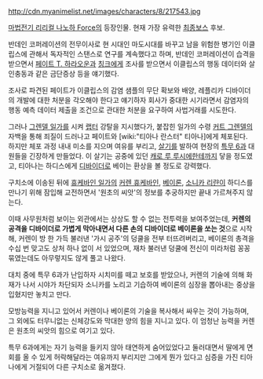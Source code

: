 http://cdn.myanimelist.net/images/characters/8/217543.jpg

[[마법전기 리리컬 나노하 Force]]의 등장인물. 현재 가장 유력한 [[최종보스]] 후보.

반데인 코퍼레이션의 전무이사로 현 시대인 마도시대를 바꾸고 남을 위험한 병기인 이클립스에 관해서 독자적인 스탠스로 연구를 계속했다고 하며, 반데인 코퍼레이션이 습격을 받으면서 [[페이트 T. 하라오운]]과 [[칭크]]에게 조사를 받으면서 이클립스의 행동 데이터와 살인충동과 같은 금단증상 등을 얘기했다.

조사로 파견된 페이트가 이클립스의 감염 샘플의 무단 확보와 배양, 레플리카 디바이더의 개발에 대한 처분을 각오해야 한다고 얘기하자 회사가 중대한 시기라면서 감염자의 행동 예측 데이터 제출을 조건으로 관대한 처분을 요구하여 사법거래를 시도한다.

그러나 [[그렌델 일가]]를 시켜 [[랩터]] 강탈을 지시했다가, 붙잡힌 일가의 수령 [[커트 그렌델]]의 자백을 통해 죄질이 드러나고 페이트와 [wiki:"티아나 란스터" 티아나]에게 체포된다. 하지만 체포 과정 내내 미소를 지으며 여유를 부리고, [[살기]]를 발하여 현장의 [[특무 6과]] 대원들을 긴장하게 만들었다. 이 살기는 공중에 있던 [[캐로 루 루시에]]한테까지 닿을 정도였고, 티아나는 하디스에게 [[디바이더]]로 베이는 환상을 볼 정도로 강력했다.

구치소에 이송된 뒤에 [[휴케바인 일가]]의 [[커렌 휴케바인]], [[베이론]], [[소니카 리랸]]이 하디스를 만나기 위해 잠입해 교전하면서 '원초의 씨앗'의 정보를 추궁하지만 끝내 가르쳐주지 않는다.

이때 사무원처럼 보이는 외관에서는 상상도 할 수 없는 전투력을 보여주었는데, '''커렌의 공격을 디바이더로 가볍게 막아내면서 다른 손의 디바이더로 베이론을 쏘는 것'''으로 시작해, 커렌이 방 한 가득 불러낸 '가시 공주'의 덩쿨을 전부 터뜨려버리고, 베이론의 총격을 수십 번 맞고도 상처 하나 없이 서 있었으며, 재차 불러낸 덩쿨에 전신이 미라처럼 꽁꽁 묶였는데도 아무렇지도 않게 풀고 나왔다. 

대치 중에 특무 6과가 난입하자 시치미를 떼고 보호를 받았으나, 커렌의 기술에 의해 화재가 나서 시야가 차단되자 소니카를 노리고 기습하여 베이론의 심장을 뽑아내는 중상을 입혔지만 놓치고 만다.

모방능력을 지니고 있어서 커렌이나 베이론의 기술을 복사해서 싸우는 것이 가능하며, 그 외에도 터무니없는 신체강도와 막대한 양의 힘을 지니고 있다. 이 엄청난 능력을 커렌은 원초의 씨앗의 힘으로 여기고 있다.

특무 6과에게는 자기 능력을 들키지 않아 태연하게 숨어있었다고 둘러대면서 딸에게 면회를 올 수 있게 허락해달라는 여유까지 부리지만 그에게 뭔가 있다고 심증을 가진 티아나에게 거절되어 다른 구치소로 옮겨졌다.
